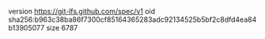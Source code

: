 version https://git-lfs.github.com/spec/v1
oid sha256:b963c38ba86f7300cf85164365283adc92134525b5bf2c8dfd4ea84b13905077
size 6787
